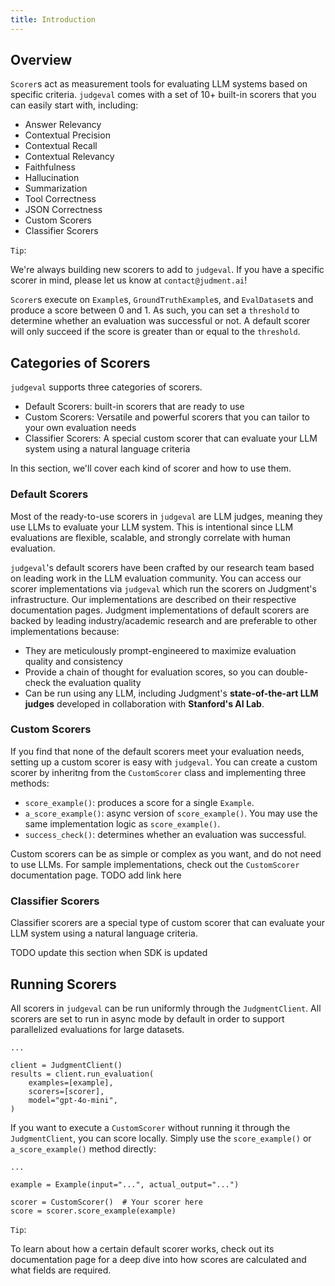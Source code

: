 ```yaml
---
title: Introduction
---
```


## Overview

`Scorer`s act as measurement tools for evaluating LLM systems based on specific criteria. `judgeval` comes with a set of 10+ built-in scorers that you can easily start with, including:
- Answer Relevancy
- Contextual Precision
- Contextual Recall
- Contextual Relevancy
- Faithfulness
- Hallucination
- Summarization
- Tool Correctness
- JSON Correctness
- Custom Scorers
- Classifier Scorers

`Tip`: 

We're always building new scorers to add to `judgeval`. If you have a specific scorer in mind, please let us know at `contact@judment.ai`!

`Scorer`s execute on `Example`s, `GroundTruthExample`s, and `EvalDataset`s and produce a score between 0 and 1. 
As such, you can set a `threshold` to determine whether an evaluation was successful or not. 
A default scorer will only succeed if the score is greater than or equal to the `threshold`. 

## Categories of Scorers
`judgeval` supports three categories of scorers. 
- Default Scorers: built-in scorers that are ready to use
- Custom Scorers: Versatile and powerful scorers that you can tailor to your own evaluation needs
- Classifier Scorers: A special custom scorer that can evaluate your LLM system using a natural language criteria

In this section, we'll cover each kind of scorer and how to use them.

### Default Scorers
Most of the ready-to-use scorers in `judgeval` are LLM judges, meaning they use LLMs to evaluate your LLM system. This is intentional since LLM evaluations are flexible, scalable, and strongly correlate with human evaluation.

`judgeval`'s default scorers have been crafted by our research team based on leading work in the LLM evaluation community. 
You can access our scorer implementations via `judgeval` which run the scorers on Judgment's infrastructure. 
Our implementations are described on their respective documentation pages. Judgment implementations of default scorers are backed by leading industry/academic research and are preferable to other implementations because:
- They are meticulously prompt-engineered to maximize evaluation quality and consistency
- Provide a chain of thought for evaluation scores, so you can double-check the evaluation quality
- Can be run using any LLM, including Judgment's **state-of-the-art LLM judges** developed in collaboration with **Stanford's AI Lab**.

### Custom Scorers

If you find that none of the default scorers meet your evaluation needs, setting up a custom scorer is easy with `judgeval`.
You can create a custom scorer by inheritng from the `CustomScorer` class and implementing three methods:
- `score_example()`: produces a score for a single `Example`.
- `a_score_example()`: async version of `score_example()`. You may use the same implementation logic as `score_example()`.
- `success_check()`: determines whether an evaluation was successful.

Custom scorers can be as simple or complex as you want, and do not need to use LLMs. For sample implementations, check out the `CustomScorer` documentation page. TODO add link here


### Classifier Scorers

Classifier scorers are a special type of custom scorer that can evaluate your LLM system using a natural language criteria. 

TODO update this section when SDK is updated

## Running Scorers

All scorers in `judgeval` can be run uniformly through the `JudgmentClient`. All scorers are set to run in async mode by default in order to support parallelized evaluations for large datasets.

```
...

client = JudgmentClient()
results = client.run_evaluation(
    examples=[example],
    scorers=[scorer],
    model="gpt-4o-mini",
)
```

If you want to execute a `CustomScorer` without running it through the `JudgmentClient`, you can score locally.
Simply use the `score_example()` or `a_score_example()` method directly:

```
...

example = Example(input="...", actual_output="...")

scorer = CustomScorer()  # Your scorer here
score = scorer.score_example(example)
```

`Tip`:

To learn about how a certain default scorer works, check out its documentation page for a deep dive into how scores are calculated and what fields are required.
